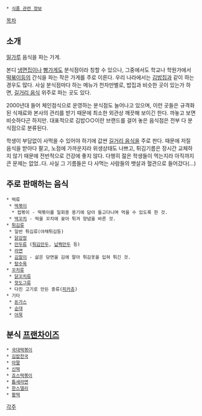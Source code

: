  * [[식품 관련 정보]]

[[목차]]
== 소개 ==
[[밀가루]] 음식을 파는 가게.

본디 [[냉면]]집이나 [[빵]]가게도 분식점이라 칭할 수 있으나, 그중에서도 학교나 학원가에서 [[떡볶이]]등의 간식을 파는 작은 가게를 주로 이른다. 우리 나라에서는 [[김밥]]집과 같이 하는 경우도 많다. 사실 분식점마다 하는 메뉴가 천차만별로, 밥집과 비슷한 곳이 있는가 하면, [[길거리 음식]] 위주로 파는 곳도 있다.

2000년대 들어 체인점식으로 운영하는 분식점도 늘어나고 있으며, 이런 곳들은 규격화된 식재료와 본사의 관리를 받기 때문에 최소한 외관상 깨끗해 보이긴 한다. 까놓고 보면 비슷하다곤 하지만. 대표적으로 김밥○○이란 브랜드를 걸어 놓은 음식점은 전부 다 분식점으로 분류된다.

학생이 부담없이 사먹을 수 있어야 하기에 값싼 [[길거리 음식]]을 주로 판다. 때문에 저질 음식을 받아다 팔고, 노점에 가까운지라 위생상태도 나쁘고, 튀김기름은 장시간 교체하지 않기 때문에 전반적으로 건강에 좋지 않다. 다행히 젊은 학생들이 먹는지라 아직까지 큰 문제는 없었..다. 사실 그 기름들은 다 사먹는 사람들의 뱃살과 혈관으로 들어갔다(...)

== 주로 판매하는 음식 ==
 * 떡류
  * [[떡볶이]]
   * 컵볶이 - 떡볶이를 일회용 용기에 담아 들고다니며 먹을 수 있도록 한 것.
  * [[떡꼬치]] - 떡을 꼬치에 꽂아 튀겨 양념을 바른 것.
 * [[튀김]]류
  * 일반 튀김류(야채튀김등)
  * [[닭강정]]
  * [[만두]]류 ([[튀김만두]], [[납짝만두]] 등)
  * [[라면]]
  * [[김말이]] - 삶은 당면을 김에 말아 튀김옷을 입혀 튀긴 것.
  * [[탕수육]]
 * [[꼬치]]류
  * [[닭꼬치]]류
  * [[핫도그]]류
  * 다진 고기로 만든 종류([[피카츄]])
 * 기타
  * [[돈가스]]
  * [[순대]]
  * [[어묵]]

== 분식 [[프랜차이즈]] ==
 * [[국대떡볶이]]
 * [[김밥천국]]
 * [[아딸]]
 * [[신떡]]
 * [[죠스떡볶이]]
 * [[틈새라면]]
 * [[한스델리]]
 * [[황떡]]

[[각주]]
